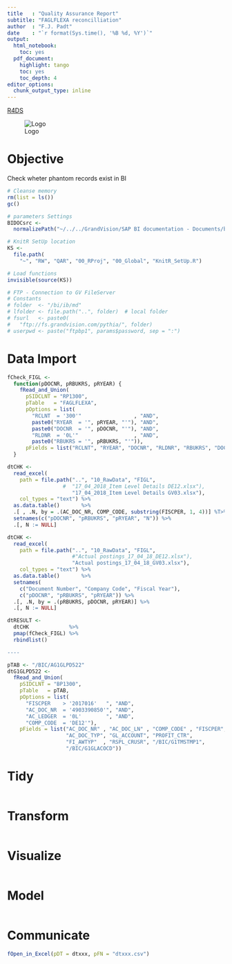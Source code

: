 ```yaml
---
title   : "Quality Assurance Report"
subtitle: "FAGLFLEXA reconcilliation"
author  : "F.J. Padt"
date    : "`r format(Sys.time(), '%B %d, %Y')`"
output:
  html_notebook:
    toc: yes
  pdf_document:
    highlight: tango
    toc: yes
    toc_depth: 4
editor_options: 
  chunk_output_type: inline
---
```


[R4DS](http://r4ds.had.co.nz/introduction.html)

\newpage
![Logo](http://www.grandvision.com/img/logoGV.png)

# Objective
Check wheter phantom records exist in BI

```r
# Cleanse memory
rm(list = ls())
gc()

# parameters Settings
BIDOCsrc <- 
  normalizePath("~/../../GrandVision/SAP BI documentation - Documents/bi-doc/src/")

# KnitR SetUp location
KS <- 
  file.path(
    "~", "RW", "QAR", "00_RProj", "00_Global", "KnitR_SetUp.R")

# Load functions
invisible(source(KS))

# FTP - Connection to GV FileServer
# Constants
# folder  <- "/bi/ib/md"          
# lfolder <- file.path("..", folder)  # local folder
# fsurl   <- paste0(
#   "ftp://fs.grandvision.com/pythia/", folder)
# userpwd <- paste("ftpbp1", params$password, sep = ":")

```

# Data Import

```r

fCheck_FIGL <- 
  function(pDOCNR, pRBUKRS, pRYEAR) {
    fRead_and_Union(
      pSIDCLNT = "RP1300",
      pTable   = "FAGLFLEXA",
      pOptions = list(
        "RCLNT  = '300'"                 , "AND",
        paste0("RYEAR  = '", pRYEAR, "'"), "AND",
        paste0("DOCNR  = '", pDOCNR, "'"), "AND",
        "RLDNR  = '0L'"                  , "AND",
        paste0("RBUKRS = '", pRBUKRS, "'")),
      pFields = list("RCLNT", "RYEAR", "DOCNR", "RLDNR", "RBUKRS", "DOCLN"))
  }

dtCHK <- 
  read_excel(
    path = file.path("..", "10_RawData", "FIGL", 
                  #  "17_04_2018_Item Level Details DE12.xlsx"),
                     "17_04_2018_Item Level Details GV03.xlsx"),
    col_types = "text") %>%
  as.data.table()       %>%
  .[ , .N, by = .(AC_DOC_NR, COMP_CODE, substring(FISCPER, 1, 4))] %T>%
  setnames(c("pDOCNR", "pRBUKRS", "pRYEAR", "N")) %>%
  .[, N := NULL]

dtCHK <- 
  read_excel(
    path = file.path("..", "10_RawData", "FIGL", 
                     #"Actual postings_17_04_18_DE12.xlsx"),
                     "Actual postings_17_04_18_GV03.xlsx"),                     
    col_types = "text") %>%
  as.data.table()       %>%
  setnames(
    c("Document Number", "Company Code", "Fiscal Year"),
    c("pDOCNR", "pRBUKRS", "pRYEAR")) %>%  
  .[, .N, by = .(pRBUKRS, pDOCNR, pRYEAR)] %>%
  .[, N := NULL]

dtRESULT <- 
  dtCHK             %>%
  pmap(fCheck_FIGL) %>%
  rbindlist()

----

pTAB <- "/BIC/AG1GLPD522"
dtG1GLPD522 <-
  fRead_and_Union(
    pSIDCLNT = "BP1300",
    pTable   = pTAB,
    pOptions = list(
      "FISCPER    > '2017016'   ", "AND",
      "AC_DOC_NR  = '4903390850'", "AND",
      "AC_LEDGER  = '0L'        ", "AND",
      "COMP_CODE  = 'DE12'"),
    pFields = list("AC_DOC_NR" , "AC_DOC_LN" , "COMP_CODE" , "FISCPER",
                   "AC_DOC_TYP", "GL_ACCOUNT", "PROFIT_CTR", 
                   "FI_AWTYP"  , "RSPL_CRUSR", "/BIC/G1TMSTMP1",
                   "/BIC/G1GLACOCD"))

```

# Tidy

```r

```

# Transform

```r

```

# Visualize

```r

```

# Model

```r

```

# Communicate

```r

fOpen_in_Excel(pDT = dtxxx, pFN = "dtxxx.csv")
```



